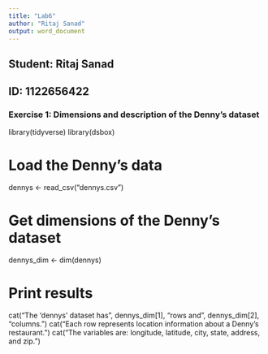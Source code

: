 ---
title: "Lab6"
author: "Ritaj Sanad"
output: word_document
---

## Student: Ritaj Sanad
## ID: 1122656422

### Exercise 1: Dimensions and description of the Denny’s dataset

library(tidyverse)
library(dsbox)

# Load the Denny's data
dennys <- read_csv("dennys.csv")

# Get dimensions of the Denny's dataset
dennys_dim <- dim(dennys)

# Print results
cat("The 'dennys' dataset has", dennys_dim[1], "rows and", dennys_dim[2], "columns.\n")
cat("Each row represents location information about a Denny’s restaurant.\n")
cat("The variables are: longitude, latitude, city, state, address, and zip.\n")
